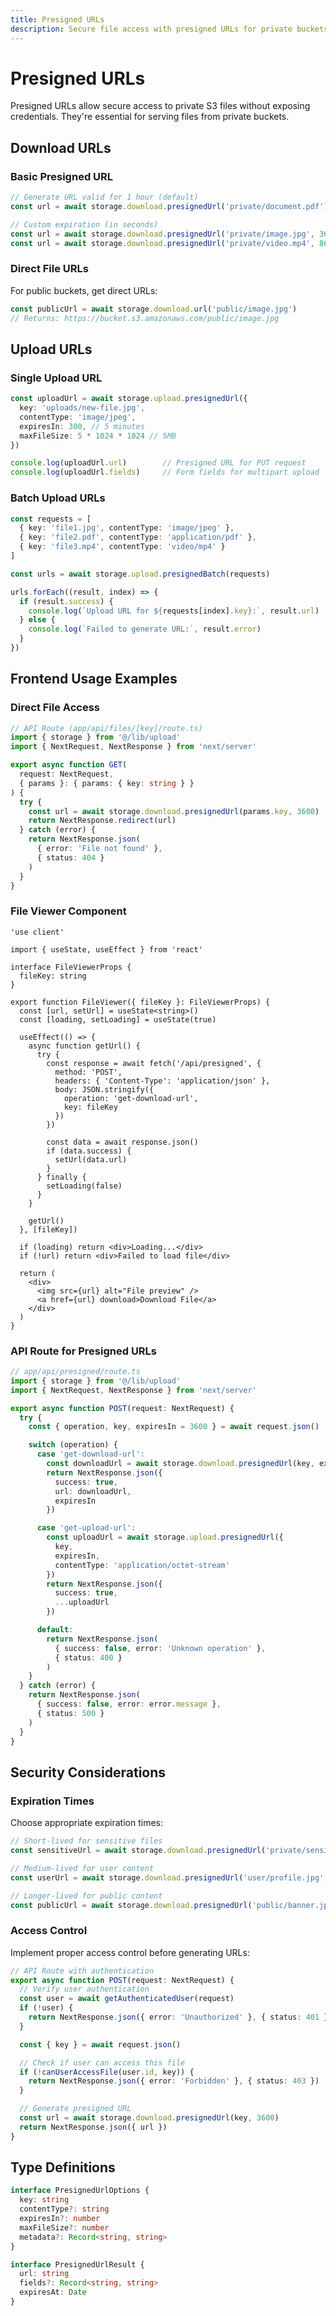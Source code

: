 ```yaml
---
title: Presigned URLs
description: Secure file access with presigned URLs for private buckets
---
```


# Presigned URLs

Presigned URLs allow secure access to private S3 files without exposing credentials. They're essential for serving files from private buckets.

## Download URLs

### Basic Presigned URL

```typescript
// Generate URL valid for 1 hour (default)
const url = await storage.download.presignedUrl('private/document.pdf')

// Custom expiration (in seconds)
const url = await storage.download.presignedUrl('private/image.jpg', 3600) // 1 hour
const url = await storage.download.presignedUrl('private/video.mp4', 86400) // 24 hours
```

### Direct File URLs

For public buckets, get direct URLs:

```typescript
const publicUrl = await storage.download.url('public/image.jpg')
// Returns: https://bucket.s3.amazonaws.com/public/image.jpg
```

## Upload URLs

### Single Upload URL

```typescript
const uploadUrl = await storage.upload.presignedUrl({
  key: 'uploads/new-file.jpg',
  contentType: 'image/jpeg',
  expiresIn: 300, // 5 minutes
  maxFileSize: 5 * 1024 * 1024 // 5MB
})

console.log(uploadUrl.url)        // Presigned URL for PUT request
console.log(uploadUrl.fields)     // Form fields for multipart upload
```

### Batch Upload URLs

```typescript
const requests = [
  { key: 'file1.jpg', contentType: 'image/jpeg' },
  { key: 'file2.pdf', contentType: 'application/pdf' },
  { key: 'file3.mp4', contentType: 'video/mp4' }
]

const urls = await storage.upload.presignedBatch(requests)

urls.forEach((result, index) => {
  if (result.success) {
    console.log(`Upload URL for ${requests[index].key}:`, result.url)
  } else {
    console.log(`Failed to generate URL:`, result.error)
  }
})
```

## Frontend Usage Examples

### Direct File Access

```typescript
// API Route (app/api/files/[key]/route.ts)
import { storage } from '@/lib/upload'
import { NextRequest, NextResponse } from 'next/server'

export async function GET(
  request: NextRequest,
  { params }: { params: { key: string } }
) {
  try {
    const url = await storage.download.presignedUrl(params.key, 3600)
    return NextResponse.redirect(url)
  } catch (error) {
    return NextResponse.json(
      { error: 'File not found' },
      { status: 404 }
    )
  }
}
```

### File Viewer Component

```tsx
'use client'

import { useState, useEffect } from 'react'

interface FileViewerProps {
  fileKey: string
}

export function FileViewer({ fileKey }: FileViewerProps) {
  const [url, setUrl] = useState<string>()
  const [loading, setLoading] = useState(true)

  useEffect(() => {
    async function getUrl() {
      try {
        const response = await fetch('/api/presigned', {
          method: 'POST',
          headers: { 'Content-Type': 'application/json' },
          body: JSON.stringify({ 
            operation: 'get-download-url', 
            key: fileKey 
          })
        })
        
        const data = await response.json()
        if (data.success) {
          setUrl(data.url)
        }
      } finally {
        setLoading(false)
      }
    }

    getUrl()
  }, [fileKey])

  if (loading) return <div>Loading...</div>
  if (!url) return <div>Failed to load file</div>

  return (
    <div>
      <img src={url} alt="File preview" />
      <a href={url} download>Download File</a>
    </div>
  )
}
```

### API Route for Presigned URLs

```typescript
// app/api/presigned/route.ts
import { storage } from '@/lib/upload'
import { NextRequest, NextResponse } from 'next/server'

export async function POST(request: NextRequest) {
  try {
    const { operation, key, expiresIn = 3600 } = await request.json()

    switch (operation) {
      case 'get-download-url':
        const downloadUrl = await storage.download.presignedUrl(key, expiresIn)
        return NextResponse.json({
          success: true,
          url: downloadUrl,
          expiresIn
        })

      case 'get-upload-url':
        const uploadUrl = await storage.upload.presignedUrl({
          key,
          expiresIn,
          contentType: 'application/octet-stream'
        })
        return NextResponse.json({
          success: true,
          ...uploadUrl
        })

      default:
        return NextResponse.json(
          { success: false, error: 'Unknown operation' },
          { status: 400 }
        )
    }
  } catch (error) {
    return NextResponse.json(
      { success: false, error: error.message },
      { status: 500 }
    )
  }
}
```

## Security Considerations

### Expiration Times

Choose appropriate expiration times:

```typescript
// Short-lived for sensitive files
const sensitiveUrl = await storage.download.presignedUrl('private/sensitive.pdf', 300) // 5 minutes

// Medium-lived for user content
const userUrl = await storage.download.presignedUrl('user/profile.jpg', 3600) // 1 hour

// Longer-lived for public content
const publicUrl = await storage.download.presignedUrl('public/banner.jpg', 86400) // 24 hours
```

### Access Control

Implement proper access control before generating URLs:

```typescript
// API Route with authentication
export async function POST(request: NextRequest) {
  // Verify user authentication
  const user = await getAuthenticatedUser(request)
  if (!user) {
    return NextResponse.json({ error: 'Unauthorized' }, { status: 401 })
  }

  const { key } = await request.json()

  // Check if user can access this file
  if (!canUserAccessFile(user.id, key)) {
    return NextResponse.json({ error: 'Forbidden' }, { status: 403 })
  }

  // Generate presigned URL
  const url = await storage.download.presignedUrl(key, 3600)
  return NextResponse.json({ url })
}
```

## Type Definitions

```typescript
interface PresignedUrlOptions {
  key: string
  contentType?: string
  expiresIn?: number
  maxFileSize?: number
  metadata?: Record<string, string>
}

interface PresignedUrlResult {
  url: string
  fields?: Record<string, string>
  expiresAt: Date
}
``` 